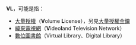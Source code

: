 '''VL'''，可能是指：

*[[大量授權|大量授權]]（'''V'''olume '''L'''icense），另見[[大量授權金鑰|大量授權金鑰]]
*[[緯來電視網|緯來電視網]]（'''V'''ideo'''l'''and Television Network）
*[[數位圖書館|數位圖書館]]（Virtual Library、Digital Library）

{{disambig|cat=二字拉丁字母縮寫消歧義}}